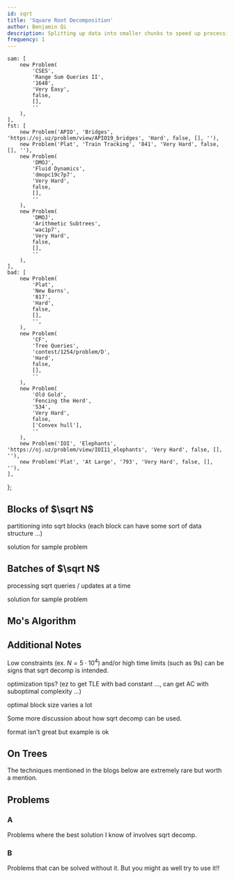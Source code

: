 ```yaml
---
id: sqrt
title: 'Square Root Decomposition'
author: Benjamin Qi
description: Splitting up data into smaller chunks to speed up processing.
frequency: 1
---
```



	sam: [
		new Problem(
			'CSES',
			'Range Sum Queries II',
			'1648',
			'Very Easy',
			false,
			[],
			''
		),
	],
	fst: [
		new Problem('APIO', 'Bridges', 'https://oj.uz/problem/view/APIO19_bridges', 'Hard', false, [], ''),
		new Problem('Plat', 'Train Tracking', '841', 'Very Hard', false, [], ''),
		new Problem(
			'DMOJ',
			'Fluid Dynamics',
			'dmopc19c7p7',
			'Very Hard',
			false,
			[],
			''
		),
		new Problem(
			'DMOJ',
			'Arithmetic Subtrees',
			'wac1p7',
			'Very Hard',
			false,
			[],
			''
		),
	],
	bad: [
		new Problem(
			'Plat',
			'New Barns',
			'817',
			'Hard',
			false,
			[],
			'',
		),
		new Problem(
			'CF',
			'Tree Queries',
			'contest/1254/problem/D',
			'Hard',
			false,
			[],
			''
		),
		new Problem(
			'Old Gold',
			'Fencing the Herd',
			'534',
			'Very Hard',
			false,
			['Convex hull'],
			''
		),
		new Problem('IOI', 'Elephants', 'https://oj.uz/problem/view/IOI11_elephants', 'Very Hard', false, [], ''),
		new Problem('Plat', 'At Large', '793', 'Very Hard', false, [], ''),
	],
};

<!-- 	new Problem(
		'wcipeg',
		'COI 08-Otoci',
		'https://wcipeg.com/problem/coi08p2',
		'Hard',
		false,
		['HLD'],
		'https://github.com/mostafa-saad/MyCompetitiveProgramming/blob/master/Olympiad/COI/official/2009/solutions.pdf'
	), -->

<FocusProblem problem={problems.sam[0]} />


## Blocks of $\sqrt N$

partitioning into sqrt blocks (each block can have some sort of data structure ...)

<IncompleteSection>

solution for sample problem

</IncompleteSection>


## Batches of $\sqrt N$

processing sqrt queries / updates at a time

<IncompleteSection>

solution for sample problem

</IncompleteSection>

## Mo's Algorithm

<Resources>
	<Resource source="CF" title="Mo's Algorithm" url="7383"></Resource>
</Resources>

<!-- [A2OJ](https://a2oj.com/category?ID=318) -->

<IncompleteSection />

## Additional Notes

Low constraints (ex. $N=5\cdot 10^4$) and/or high time limits (such as 9s) can be signs that sqrt decomp is intended.

<IncompleteSection>

optimization tips? (ez to get TLE with bad constant ..., can get AC with suboptimal complexity ...)

</IncompleteSection>

<Warning>

optimal block size varies a lot

</Warning>

Some more discussion about how sqrt decomp can be used.

<Resources>
	<Resource source="CF" url="https://codeforces.com/blog/entry/54133" title="SQRT decomposition for beginners"> 
		format isn't great but example is ok
	</Resource>
</Resources>

## On Trees

The techniques mentioned in the blogs below are extremely rare but worth a mention.

<Resources>
	<Resource source="CF" title="Mo's on Trees" url="43230"></Resource>
	<Resource source="CF" title="Block Tree" url="46843"></Resource>
</Resources>

## Problems

### A

Problems where the best solution I know of involves sqrt decomp.

<Problems problems={problems.fst} />

### B

Problems that can be solved without it. But you might as well try to use it!!

<Problems problems={problems.bad} />
